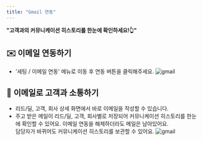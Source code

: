 ```yaml
---
title: "Gmail 연동"
---
```


**"고객과의 커뮤니케이션 히스토리를 한눈에 확인하세요!👆"**

## ✉️ 이메일 연동하기

- '세팅 / 이메일 연동' 메뉴로 이동 후 연동 버튼을 클릭해주세요.
  ![gmail](/images/setting/gmail/setting:mail_1.png)

## 💬 이메일로 고객과 소통하기

- 리드/딜, 고객, 회사 상세 화면에서 바로 이메일을 작성할 수 있습니다.
- 주고 받은 메일이 리드/딜, 고객, 회사별로 저장되어 커뮤니케이션 히스토리를 한눈에 확인할 수 있어요.
  <Tip>
    이메일 연동을 해제하더라도 메일은 남아있어요.<br/>
    담당자가 바뀌어도 커뮤니케이션 히스토리를 보관할 수 있어요.
  </Tip>
  ![gmail](/images/setting/gmail/setting:mail_3.png)
